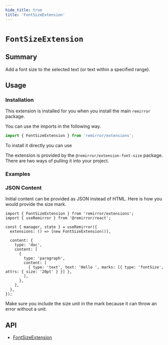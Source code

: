 ```yaml
---
hide_title: true
title: 'FontSizeExtension'
---
```



# `FontSizeExtension`

## Summary

Add a font size to the selected text (or text within a specified range).

## Usage

### Installation

This extension is installed for you when you install the main `remirror` package.

You can use the imports in the following way.

```ts
import { FontSizeExtension } from 'remirror/extensions';
```

To install it directly you can use

The extension is provided by the `@remirror/extension-font-size` package. There are two ways of pulling it into your project.

### Examples

<Basic />

### JSON Content

Initial content can be provided as JSON instead of HTML. Here is how you would provide the size mark.

```tsx
import { FontSizeExtension } from 'remirror/extensions';
import { useRemirror } from '@remirror/react';

const { manager, state } = useRemirror({
  extensions: () => [new FontSizeExtension()],

  content: {
    type: 'doc',
    content: [
      {
        type: 'paragraph',
        content: [
          { type: 'text', text: 'Hello ', marks: [{ type: 'fontSize', attrs: { size: '20pt' } }] },
        ],
      },
    ],
  },
});
```

Make sure you include the size unit in the mark because it can throw an error without a unit.

## API

- [FontSizeExtension](../api/extension-font-size)
